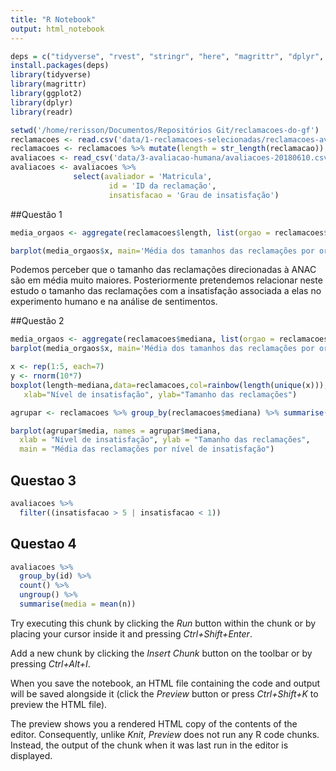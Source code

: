 ```yaml
---
title: "R Notebook"
output: html_notebook
---
```

```r
deps = c("tidyverse", "rvest", "stringr", "here", "magrittr", "dplyr", "readr")
install.packages(deps)
library(tidyverse)
library(magrittr)
library(ggplot2)
library(dplyr)
library(readr)
```


```r
setwd('/home/rerisson/Documentos/Repositórios Git/reclamacoes-do-gf')
reclamacoes <- read.csv('data/1-reclamacoes-selecionadas/reclamacoes-avaliadas.csv')
reclamacoes <- reclamacoes %>% mutate(length = str_length(reclamacao))
avaliacoes <- read_csv('data/3-avaliacao-humana/avaliacoes-20180610.csv')
avaliacoes <- avaliacoes %>% 
              select(avaliador = 'Matricula', 
                      id = 'ID da reclamação', 
                      insatisfacao = 'Grau de insatisfação')
```

##Questão 1
```r
media_orgaos <- aggregate(reclamacoes$length, list(orgao = reclamacoes$orgao), mean)

barplot(media_orgaos$x, main='Média dos tamanhos das reclamações por orgão', names.arg = c("Anac", "INSS"))
```
Podemos perceber que o tamanho das reclamações direcionadas à ANAC são em média muito maiores. Posteriormente pretendemos relacionar neste estudo o tamanho das reclamações com a insatisfação associada a elas no experimento humano e na análise de sentimentos.



##Questão 2
```r
media_orgaos <- aggregate(reclamacoes$mediana, list(orgao = reclamacoes$orgao), mean)
barplot(media_orgaos$x, main='Média dos tamanhos das reclamações por orgão', names.arg = c("Anac", "INSS"))
```


```r
x <- rep(1:5, each=7)
y <- rnorm(10*7)
boxplot(length~mediana,data=reclamacoes,col=rainbow(length(unique(x))), main="Média das reclamações por nível de insatisfação",
   xlab="Nível de insatisfação", ylab="Tamanho das reclamações") 

agrupar <- reclamacoes %>% group_by(reclamacoes$mediana) %>% summarise(media = mean(length)) 

barplot(agrupar$media, names = agrupar$mediana,
  xlab = "Nível de insatisfação", ylab = "Tamanho das reclamações",
  main = "Média das reclamações por nível de insatisfação")
```


##  Questao 3
```r
avaliacoes %>% 
  filter((insatisfacao > 5 | insatisfacao < 1))
```


## Questao 4
```r
avaliacoes %>% 
  group_by(id) %>% 
  count() %>%
  ungroup() %>% 
  summarise(media = mean(n))
```


Try executing this chunk by clicking the *Run* button within the chunk or by placing your cursor inside it and pressing *Ctrl+Shift+Enter*. 

Add a new chunk by clicking the *Insert Chunk* button on the toolbar or by pressing *Ctrl+Alt+I*.

When you save the notebook, an HTML file containing the code and output will be saved alongside it (click the *Preview* button or press *Ctrl+Shift+K* to preview the HTML file).

The preview shows you a rendered HTML copy of the contents of the editor. Consequently, unlike *Knit*, *Preview* does not run any R code chunks. Instead, the output of the chunk when it was last run in the editor is displayed.
